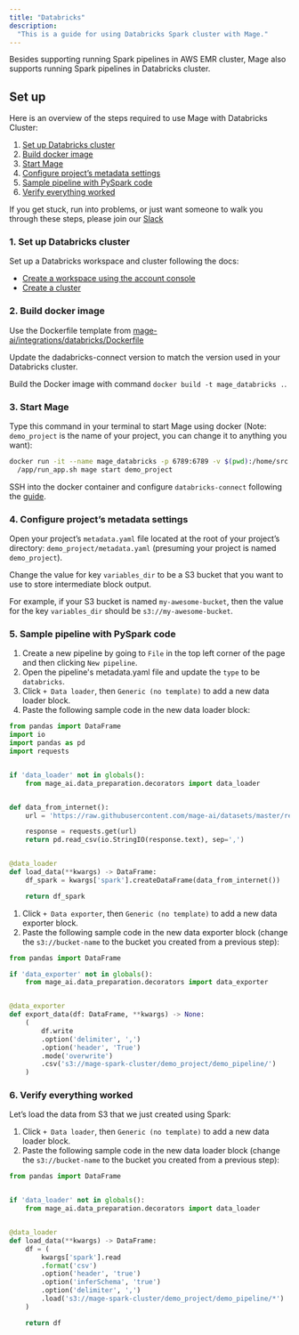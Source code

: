 ```yaml
---
title: "Databricks"
description:
  "This is a guide for using Databricks Spark cluster with Mage."
---
```


Besides supporting running Spark pipelines in AWS EMR cluster, Mage also supports
running Spark pipelines in Databricks cluster.

## Set up

Here is an overview of the steps required to use Mage with Databricks Cluster:

1. [Set up Databricks cluster](#1-set-up-databricks-cluster)
2. [Build docker image](#2-build-docker-image)
3. [Start Mage](#3-start-mage)
4. [Configure project’s metadata settings](#4-configure-projects-metadata-settings)
5. [Sample pipeline with PySpark code](#5-sample-pipeline-with-pyspark-code)
6. [Verify everything worked](#6-verify-everything-worked)

If you get stuck, run into problems, or just want someone to walk you through
these steps, please join our [Slack](https://www.mage.ai/chat)

### 1. Set up Databricks cluster

Set up a Databricks workspace and cluster following the docs:
* [Create a workspace using the account console](https://docs.databricks.com/administration-guide/account-settings-e2/workspaces.html)
* [Create a cluster](https://docs.databricks.com/clusters/create-cluster.html)

### 2. Build docker image

Use the Dockerfile template from [mage-ai/integrations/databricks/Dockerfile](https://github.com/mage-ai/mage-ai/blob/master/integrations/databricks/Dockerfile)

Update the dadabricks-connect version to match the version used in your Databricks cluster.

Build the Docker image with command `docker build -t mage_databricks .`.

### 3. Start Mage

Type this command in your terminal to start Mage using docker (Note:
`demo_project` is the name of your project, you can change it to anything you
want):

```bash
docker run -it --name mage_databricks -p 6789:6789 -v $(pwd):/home/src mage_databricks \
  /app/run_app.sh mage start demo_project
```

SSH into the docker container and configure `databricks-connect` following the [guide](https://docs.databricks.com/dev-tools/databricks-connect.html#step-2-configure-connection-properties).


### 4. Configure project’s metadata settings

Open your project’s `metadata.yaml` file located at the root of your project’s
directory: `demo_project/metadata.yaml` (presuming your project is named
`demo_project`).


Change the value for key `variables_dir` to be a S3 bucket that
you want to use to store intermediate block output.

For example, if your S3 bucket is named `my-awesome-bucket`, then the value for
the key `variables_dir` should be `s3://my-awesome-bucket`.


### 5. Sample pipeline with PySpark code

1. Create a new pipeline by going to `File` in the top left corner of the page
   and then clicking `New pipeline`.
2. Open the pipeline's metadata.yaml file and update the `type` to be `databricks`.
3. Click `+ Data loader`, then `Generic (no template)` to add a new data loader
   block.
4. Paste the following sample code in the new data loader block:

```python
from pandas import DataFrame
import io
import pandas as pd
import requests


if 'data_loader' not in globals():
    from mage_ai.data_preparation.decorators import data_loader


def data_from_internet():
    url = 'https://raw.githubusercontent.com/mage-ai/datasets/master/restaurant_user_transactions.csv'

    response = requests.get(url)
    return pd.read_csv(io.StringIO(response.text), sep=',')


@data_loader
def load_data(**kwargs) -> DataFrame:
    df_spark = kwargs['spark'].createDataFrame(data_from_internet())

    return df_spark
```

1. Click `+ Data exporter`, then `Generic (no template)` to add a new data
   exporter block.
2. Paste the following sample code in the new data exporter block (change the
   `s3://bucket-name` to the bucket you created from a previous step):

```python
from pandas import DataFrame

if 'data_exporter' not in globals():
    from mage_ai.data_preparation.decorators import data_exporter


@data_exporter
def export_data(df: DataFrame, **kwargs) -> None:
    (
        df.write
        .option('delimiter', ',')
        .option('header', 'True')
        .mode('overwrite')
        .csv('s3://mage-spark-cluster/demo_project/demo_pipeline/')
    )
```

### 6. Verify everything worked

Let’s load the data from S3 that we just created using Spark:

1. Click `+ Data loader`, then `Generic (no template)` to add a new data loader
   block.
2. Paste the following sample code in the new data loader block (change the
   `s3://bucket-name` to the bucket you created from a previous step):

```python
from pandas import DataFrame


if 'data_loader' not in globals():
    from mage_ai.data_preparation.decorators import data_loader


@data_loader
def load_data(**kwargs) -> DataFrame:
    df = (
        kwargs['spark'].read
        .format('csv')
        .option('header', 'true')
        .option('inferSchema', 'true')
        .option('delimiter', ',')
        .load('s3://mage-spark-cluster/demo_project/demo_pipeline/*')
    )

    return df
```

